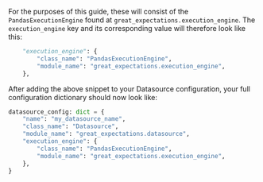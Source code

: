 
<PartAddTheBackendExecutionEngineToYourDatasourceConfiguration backend="Pandas" />

For the purposes of this guide, these will consist of the `PandasExecutionEngine` found at `great_expectations.execution_engine`.  The `execution_engine` key and its corresponding value will therefore look like this:

```python
    "execution_engine": {
        "class_name": "PandasExecutionEngine",
        "module_name": "great_expectations.execution_engine",
    },
```

After adding the above snippet to your Datasource configuration, your full configuration dictionary should now look like:

```python
datasource_config: dict = {
    "name": "my_datasource_name",
    "class_name": "Datasource",
    "module_name": "great_expectations.datasource",
    "execution_engine": {
        "class_name": "PandasExecutionEngine",
        "module_name": "great_expectations.execution_engine",
    },
}
```